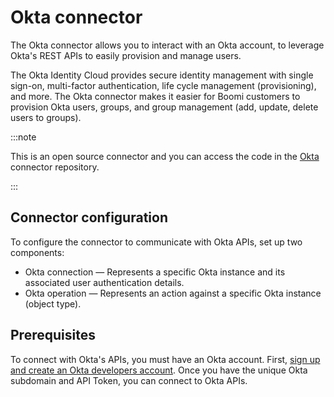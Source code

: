 
# Okta connector

<head>
  <meta name="guidename" content="Integration"/>
  <meta name="context" content="GUID-fa2e390a-de24-430f-979d-57b027c4bceb"/>
</head>


The Okta connector allows you to interact with an Okta account, to leverage Okta's REST APIs to easily provision and manage users.

The Okta Identity Cloud provides secure identity management with single sign-on, multi-factor authentication, life cycle management \(provisioning\), and more. The Okta connector makes it easier for Boomi customers to provision Okta users, groups, and group management \(add, update, delete users to groups\).

:::note

This is an open source connector and you can access the code in the [Okta](https://bitbucket.org/officialboomi/okta) connector repository.

:::

## Connector configuration

To configure the connector to communicate with Okta APIs, set up two components:

-   Okta connection — Represents a specific Okta instance and its associated user authentication details.
-   Okta operation — Represents an action against a specific Okta instance \(object type\).

## Prerequisites

To connect with Okta's APIs, you must have an Okta account. First, [sign up and create an Okta developers account](https://developer.okta.com/code/rest/). Once you have the unique Okta subdomain and API Token, you can connect to Okta APIs.


<TrackedProperties />